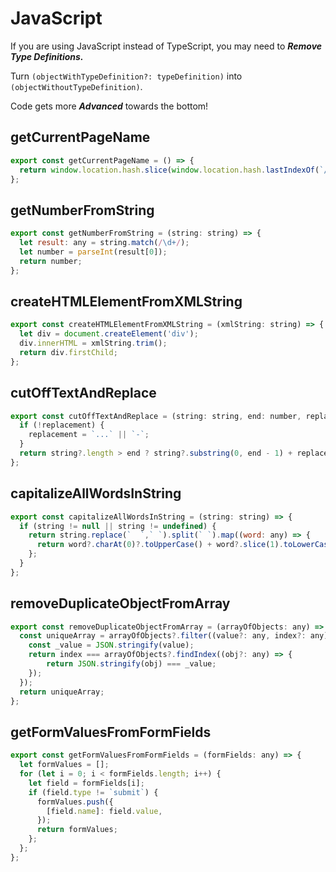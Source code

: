 # JavaScript

If you are using JavaScript instead of TypeScript, you may need to  ***Remove Type Definitions.***

Turn `(objectWithTypeDefinition?: typeDefinition)` into `(objectWithoutTypeDefinition)`.

Code gets more ***Advanced*** towards the bottom!

<div style={{marginTop: -20}}></div>

## getCurrentPageName

```js showLineNumbers filename="getCurrentPageName.js" {2} copy
export const getCurrentPageName = () => {
  return window.location.hash.slice(window.location.hash.lastIndexOf(`/`)).replace(`/`, ``);
};
```

## getNumberFromString

```js showLineNumbers filename="getNumberFromString.js" {1,4} copy
export const getNumberFromString = (string: string) => {
  let result: any = string.match(/\d+/);
  let number = parseInt(result[0]);
  return number;
};
```

## createHTMLElementFromXMLString

```js showLineNumbers filename="createHTMLElementFromXMLString.js" {1,4} copy
export const createHTMLElementFromXMLString = (xmlString: string) => {
  let div = document.createElement('div');
  div.innerHTML = xmlString.trim();
  return div.firstChild;
};
```

## cutOffTextAndReplace

```js showLineNumbers filename="cutOffTextAndReplace.js" {1,5,8} copy
export const cutOffTextAndReplace = (string: string, end: number, replacement?: string) => {
  if (!replacement) {
    replacement = `...` || `-`;
  }
  return string?.length > end ? string?.substring(0, end - 1) + replacement : string;
};
```

## capitalizeAllWordsInString

```js showLineNumbers filename="capitalizeAllWordsInString.js" {1,4} copy
export const capitalizeAllWordsInString = (string: string) => {
  if (string != null || string != undefined) {
    return string.replace(`  `,` `).split(` `).map((word: any) => {
      return word?.charAt(0)?.toUpperCase() + word?.slice(1).toLowerCase()).join();
    };
  }
};
```

## removeDuplicateObjectFromArray

```js showLineNumbers filename="removeDuplicateObjectFromArray.js" {1,5,8} copy
export const removeDuplicateObjectFromArray = (arrayOfObjects: any) => {
  const uniqueArray = arrayOfObjects?.filter((value?: any, index?: any) => {
    const _value = JSON.stringify(value);
    return index === arrayOfObjects?.findIndex((obj?: any) => {
        return JSON.stringify(obj) === _value;
    });
  });
  return uniqueArray;
};
```

## getFormValuesFromFormFields

```js showLineNumbers filename="getFormValuesFromFormFields.js" {1,5,7,9} copy
export const getFormValuesFromFormFields = (formFields: any) => {
  let formValues = [];
  for (let i = 0; i < formFields.length; i++) {
    let field = formFields[i];
    if (field.type != `submit`) {
      formValues.push({
        [field.name]: field.value,
      });
      return formValues;
    };
  };
};